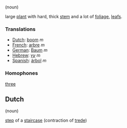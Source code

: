 (noun)

large [[plant]] with hard, thick [[stem]] and a lot of [[foliage]], [[leaf]]s.

===Translations===

*[[Dutch]]: [[boom]] ''m''
*[[French]]: [[arbre]] ''m''
*[[German]]: [[Baum]] ''m''
*[[Hebrew]]: [[עץ]] ''m''
*[[Spanish]]: [[árbol]] ''m''

===Homophones===

[[three]]

==Dutch==

(noun)

[[step]] of a [[staircase]] (contraction of [[trede]])